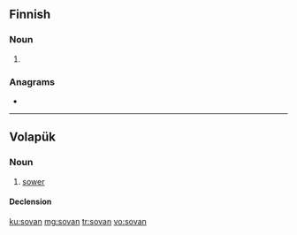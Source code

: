 ==Finnish==

===Noun===
{{head|fi|noun form}}

# {{fi-form of|sopa|case=genitive|pl=singular}}

===Anagrams===
* {{l|fi|vason}}

----

==Volapük==

===Noun===
{{vo-noun}}

# [[sower]]

====Declension====
{{vo-decl-noun}}

[[ku:sovan]]
[[mg:sovan]]
[[tr:sovan]]
[[vo:sovan]]